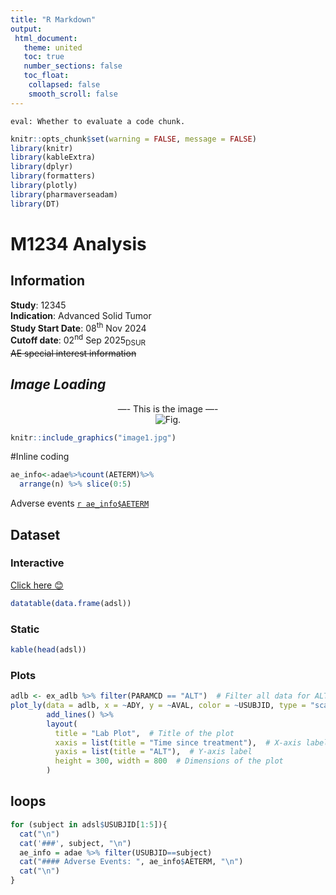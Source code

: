 ```yaml
---
title: "R Markdown"
output:
 html_document:
   theme: united
   toc: true
   number_sections: false
   toc_float: 
    collapsed: false
    smooth_scroll: false
---
```

```
eval: Whether to evaluate a code chunk.
```
```r
knitr::opts_chunk$set(warning = FALSE, message = FALSE)
library(knitr)
library(kableExtra)
library(dplyr)
library(formatters)
library(plotly)
library(pharmaverseadam)
library(DT)
```
<!-- M1234 Analysis -->
# M1234 Analysis

## Information
**Study**: 12345  
**Indication**: Advanced Solid Tumor  
**Study Start Date**: 08^th^ Nov 2024   
**Cutoff date**: 02^nd^ Sep 2025~DSUR~  
~~AE special interest information~~

## *Image Loading*
<div style="text-align: center;">
---- This is the image ----  
![Fig.](image1.jpg)
</div>

```r
knitr::include_graphics("image1.jpg")
```
#Inline coding


```r
ae_info<-adae%>%count(AETERM)%>%
  arrange(n) %>% slice(0:5)
```
Adverse events <u>`r ae_info$AETERM`</u>

## Dataset {.tabset}
### Interactive
[Click here 😊](https://rstudio.github.io/DT/extensions.html)
```r
datatable(data.frame(adsl))
```
### Static
```r
kable(head(adsl))
```
### Plots
```r
adlb <- ex_adlb %>% filter(PARAMCD == "ALT")  # Filter all data for ALT parameter
plot_ly(data = adlb, x = ~ADY, y = ~AVAL, color = ~USUBJID, type = "scatter", mode = "lines") %>%
        add_lines() %>%
        layout(
          title = "Lab Plot",  # Title of the plot
          xaxis = list(title = "Time since treatment"),  # X-axis label
          yaxis = list(title = "ALT"),  # Y-axis label
          height = 300, width = 800  # Dimensions of the plot
        )
```
## loops {.tabset}
```r
for (subject in adsl$USUBJID[1:5]){
  cat("\n")
  cat('###', subject, "\n")
  ae_info = adae %>% filter(USUBJID==subject)
  cat("#### Adverse Events: ", ae_info$AETERM, "\n")
  cat("\n")
}
```



   
   